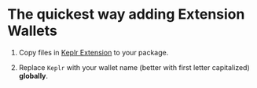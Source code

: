 # The quickest way adding Extension Wallets

1. Copy files in [Keplr Extension](https://github.com/cosmology-tech/cosmos-kit/tree/main/packages/keplr/src/extension) to your package.

2. Replace `Keplr` with your wallet name (better with first letter capitalized) **globally**.